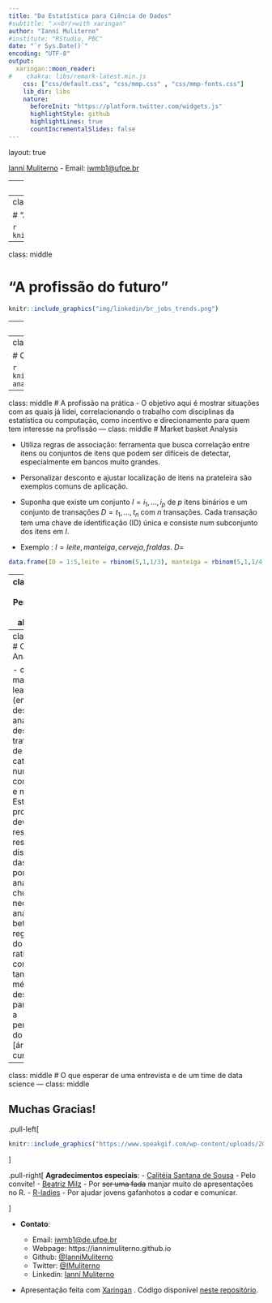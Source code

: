 ---
title: "Da Estatística para Ciência de Dados"
#subtitle: "⚔<br/>with xaringan"
author: "Ianní Muliterno"
#institute: "RStudio, PBC"
date: "`r Sys.Date()`"
encoding: "UTF-8"
output:
  xaringan::moon_reader:
#    chakra: libs/remark-latest.min.js
    css: ["css/default.css", "css/mmp.css" , "css/mmp-fonts.css"]
    lib_dir: libs
    nature:
      beforeInit: "https://platform.twitter.com/widgets.js"
      highlightStyle: github
      highlightLines: true
      countIncrementalSlides: false
---
layout: true
  
<div class="my-footer"><span>

<a href="https://iannimuliterno.github.io">Ianní Muliterno</a> - Email: <a href="mailto:iwmb1@ufpe.br">iwmb1@ufpe.br</a>
</span></div>


---
class: middle
```{r setup, include=FALSE}
options(htmltools.dir.version = FALSE)
knitr::opts_chunk$set(echo = FALSE, fig.align = "center", message=FALSE, warning=FALSE, cache = TRUE)
```

```{r}
library(knitr)
library(tidyverse)
library(widgetframe)
library(kableExtra)
```

# Ianní Muliterno
- Graduada em estatística - UFPE.
- Cientista de dados 
- Membro - [R-Ladies São Paulo](https://www.meetup.com/pt-BR/R-Ladies-Sao-Paulo) 
  
```{r, out.width="80%"}
knitr::include_graphics("https://github.com/rladies/starter-kit/raw/master/logo/R-LadiesGlobal_RBG_online_LogoWithText_Horizontal.png")
```


- [Currículo disponível neste link](https://www.linkedin.com/public-profile/settings?trk=d_flagship3_profile_self_view_public_profile)

---
class: middle

# "A profissão do futuro"
 
```{r, out.width="100%", fig.cap="<center><b>Fonte: Emerging jobs report  U.S 2020 - Linkedin.  <a href='https://business.linkedin.com/content/dam/me/business/en-us/talent-solutions/emerging-jobs-report/Emerging_Jobs_Report_U.S._FINAL.pdf'> Disponível neste link</a>"}
knitr::include_graphics("img/linkedin/us_jobs_trends.png")
```
<!-- regular html comment --> 
---
class: middle

# "A profissão do futuro"
 
```{r, out.width="100%", fig.cap="<center><b>Fonte: Relatório de profissões em ascensão no Brasil em 2020 - Linkedin.  <a href='https://business.linkedin.com/content/dam/me/business/en-us/talent-solutions/emerging-jobs-report/Emerging_Jobs_Report_Brazil.pdf'> Disponível neste link</a>"}
knitr::include_graphics("img/linkedin/br_jobs_trends.png")
```
---
class: middle

# O Cientista de dados 
 
```{r, out.width="70%"}
knitr::include_graphics("https://img.freepik.com/free-photo/white-dabbing-unicorn-with-boom-comic-text-blue-backdrop_23-2147948759.jpg?size=338&ext=jpg")
```
---
class: middle

# O Cientista de dados 
 
```{r, out.width="100%", fig.cap="<center><b>Ilustração por Allison Horst - Twitter: <a href='https://twitter.com/allison_horst/'> @allison_horst</a> - Adaptado de WICKHAM & GROLEMUND, 2017</b></center>"}
knitr::include_graphics("img/allisonhorst/data-analysis.jpg")
```
---
class: middle
# A profissão na prática
- O objetivo aqui é mostrar situações com as quais já lidei, correlacionando o trabalho com disciplinas da estatística ou computação, como incentivo e direcionamento para quem tem interesse na profissão
---
class: middle
# Market basket Analysis

- Utiliza regras de associação: ferramenta que busca correlação entre itens ou conjuntos de itens que podem ser difíceis de detectar, especialmente em bancos muito grandes.

- Personalizar desconto e ajustar localização de itens na prateleira são exemplos comuns de aplicação.

- Suponha que existe um conjunto $I = {i_1, . . . , i_p}$ de $p$ itens binários e um conjunto de transações $D = {t_1, . . . ,t_n}$ com $n$ transações. Cada transação tem uma chave de identificação (ID) única e consiste num subconjunto dos itens em $I$.

- Exemplo : $I = {leite, manteiga, cerveja, fraldas}$.
$D =$

```{r}
data.frame(ID = 1:5,leite = rbinom(5,1,1/3), manteiga = rbinom(5,1,1/4), cerveja = rbinom(5,1,1/2), fraldas = rbinom(5,1,1/4) ) %>% kable() %>%  kable_styling(full_width = F)
```
---
class: middle
# Performance de algorítmos 
```{r, echo = TRUE}
library(data.table)
library(dplyr)
library(purrr) # For map() function
library(microbenchmark) # For benchmarking
library(tidyverse)

dfs <- rep(2e3,10)

set.seed(123456)
myList <- map(dfs,   #amostra de 20kk de valores no range de 1:1e5, 10 vezes
              base::sample,
              x = 1:1e5,
              replace = TRUE) %>%
  map(matrix,  # em cada posicao da lista, quebra o vetor em 10 e joga cada parte como coluna de uma matriz
      ncol = 10) %>%
  map(data.frame)  # transforma todas matrizes da lista em data.frames
  
  df3 <- data.table::rbindlist(myList) # une as bases na lista
```
<!-- Lembrar de mudar os valores referentes ao tamanho da tabela no código --> 
---
class: middle
# Churn Analysis

- case de machine learning (envolve desde análise descritiva a tratamento de variáveis categóricas e numéricas com outliers e missing. Estes problemas devem ser resolvidos respeitando a distribuição das variáveis, por fim para análise de churn é necessária a analise dos betas da regressão e do odds ratio, considerando também uma métrica de desempenho para a valiar a performance do modelo [área sob curva ROC])
---
class: middle
# O que esperar de uma entrevista e de um time de data science
---
class:  middle

## Muchas Gracias!
.pull-left[

```{r, out.width="100%"}
knitr::include_graphics("https://www.speakgif.com/wp-content/uploads/2015/09/thanks.gif")
```
]


.pull-right[
**Agradecimentos especiais**:
- [Calitéia Santana de Sousa](http://www.de.ufpe.br/~caliteia/) - Pelo convite!
- [Beatriz Milz](https://beatrizmilz.com/) - Por ~~ser uma fada~~ manjar muito de apresentações no R. 
- [R-ladies](https://www.meetup.com/pt-BR/R-Ladies-Sao-Paulo) - Por ajudar jovens gafanhotos a codar e comunicar.

]



- **Contato**:

  - Email: <a href="mailto:iwmb1@de.ufpe.br">iwmb1@de.ufpe.br</a>
  - Webpage: https://iannimuliterno.github.io
  - Github: <a href="http://github.com/iannimuliterno">@IanniMuliterno</a>
  - Twitter: <a href="https://twitter.com/IMuliterno">@IMuliterno</a> 
  - Linkedin: <a href="https://www.linkedin.com/in/ianní-muliterno">Ianní Muliterno</a>


- Apresentação feita com [Xaringan](https://github.com/yihui/xaringan) . Código disponível [neste repositório](https://github.com/IanniMuliterno/talk_datascience).


